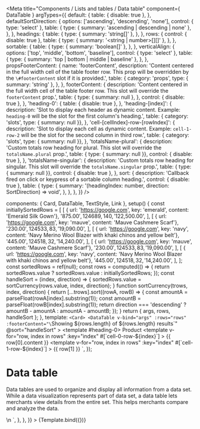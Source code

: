 
<Meta
  title="Components / Lists and tables  / Data table"
  component={ DataTable }
  argTypes={{
    default: {
      table: { disable: true },
    },
    defaultSortDirection: {
      options: ['ascending', 'descending', 'none'],
      control: { type: 'select' },
      table: {
        type: { summary: 'ascending | descending | none' },
      },
    },
    headings: {
      table: {
        type: { summary: 'string[]' },
      },
    },
    rows: {
      control: { disable: true },
      table: {
        type: { summary: '<string | number>[][]' },
      },
    },
    sortable: {
      table: {
        type: { summary: 'boolean[]' },
      },
    },
    verticalAlign: {
      options: ['top', 'middle', 'bottom', 'baseline'],
      control: { type: 'select' },
      table: {
        type: { summary: 'top | bottom | middle | baseline' },
      },
    },
    propsFooterContent: {
      name: 'footerContent',
      description: 'Content centered in the full width cell of the table footer row. This prop will be overridden by the `\#footerContent` slot if it is provided.',
      table: {
        category: 'props',
        type: { summary: 'string' },
      },
    },
    footerContent: {
      description: 'Content centered in the full width cell of the table footer row. This slot will override the `footerContent` prop.',
      table: {
        type: { summary: null },
      },
      control: { disable: true },
    },
    'heading-0': {
      table: { disable: true },
    },
    'heading-[index]': {
      description: 'Slot to display each header as dynamic content. Example: `heading-0` will be the slot for the first column\'s heading.',
      table: { category: 'slots', type: { summary: null }},
    },
    'cell-[cellIndex]-row-[rowIndex]': {
      description: 'Slot to display each cell as dynamic content. Example: `cell-1-row-2` will be the slot for the second column in third row.',
      table: { category: 'slots', type: { summary: null }},
    },
    'totalsName-plural': {
      description: 'Custom totals row heading for plural. This slot will override the `totalsName.plural` prop.',
      table: { type: { summary: null }},
      control: { disable: true },
    },
    'totalsName-singular': {
      description: 'Custom totals row heading for singular. This slot will override the `totalsName.singular` prop.',
      table: { type: { summary: null }},
      control: { disable: true },
    },
    sort: {
      description: 'Callback fired on click or keypress of a sortable column heading.',
      control: { disable: true },
      table: {
        type: {
          summary: '(headingIndex: number, direction: SortDirection) => void',
        },
      },
    },
  }}
/>

  components: { Card, DataTable, TextStyle, Link },
  setup() {
    const initiallySortedRows = [
      [
        { url: 'https://google.com', key: 'emerald', content: 'Emerald Silk Gown'},
        '$875.00', 124689, 140, '$122,500.00',
      ],
      [
        { url: 'https://google.com', key: 'mauve', content: 'Mauve Cashmere Scarf'},
        '$230.00', 124533, 83, '$19,090.00',
      ],
      [
        { url: 'https://google.com', key: 'navy', content: 'Navy Merino Wool Blazer with khaki chinos and yellow belt'},
        '$445.00', 124518, 32, '$14,240.00',
      ],
      [
        { url: 'https://google.com', key: 'mauve', content: 'Mauve Cashmere Scarf'},
        '$230.00', 124533, 83, '$19,090.00',
      ],
      [
        { url: 'https://google.com', key: 'navy', content: 'Navy Merino Wool Blazer with khaki chinos and yellow belt'},
        '$445.00', 124518, 32, '$14,240.00',
      ],
    ];
    const sortedRows = ref(null);
    const rows = computed(() => {
      return sortedRows.value ? sortedRows.value : initiallySortedRows;
    });
    const handleSort = (index, direction) => {
      sortedRows.value = sortCurrency(rows.value, index, direction);
    }
    function sortCurrency(trows, index, direction) {
      return [...trows].sort((rowA, rowB) => {
        const amountA = parseFloat(rowA[index].substring(1));
        const amountB = parseFloat(rowB[index].substring(1));
        return direction === 'descending' ? amountB - amountA : amountA - amountB;
      });
    }
    return { args, rows, handleSort };
  },
  template: `<Card>
    <DataTable
      v-bind="args"
      :rows="rows"
      :footerContent="\`Showing \${rows.length} of \${rows.length} results\`"
      @sort="handleSort"
    >
      <template #heading-0>
        <TextStyle variation="strong">Product</TextStyle>
      </template>
      <template
        v-for="row, index in rows"
        :key="index"
        #[\`cell-0-row-\${index}\`]
      >
        <Link remove-underline :url="row[0].url">{{ row[0].content }}</Link>
      </template>
      <template
        v-for="row, index in rows"
        :key="index"
        #[\`cell-1-row-\${index}\`]
      >
        <TextStyle variation="positive">{{ row[1] }}</TextStyle>
      </template>
    </DataTable>
  </Card>`,
});

# Data table

Data tables are used to organize and display all information from a data set. While a data visualization represents part of data set, a data table lets merchants view details from the entire set. This helps merchants compare and analyze the data.

<Canvas>
  <Story
    name="Data table"
    height="300px"
    inline={false}
    args={{
      totalsName: { singular: 'Total net sales', plural: 'Total net sales' },
      columnContentTypes: [
        'text',
        'numeric',
        'numeric',
        'numeric',
        'numeric',
      ],
      headings: [
        'Product',
        'Price',
        'SKU Number',
        'Net quantity',
        'Net sales',
      ],
      totals: ['', '', '', 255, '$155,830.00'],
      sortable: [false, true, false, false, true],
      initialSortColumnIndex: 4,
      defaultSortDirection: 'descending',
      truncate: true,
      stickyHeader: true,
      hasFixedFirstColumn: true,
    }}
    parameters={{
      docs: {
        source: {
          state: 'close',
          code: dedent`
          <Card>
            <DataTable
              :totalsName="{singular: 'Total net sales', plural: 'Total net sales'}"
              :columnContentTypes="columnContentTypes"
              :headings="tableHeadings"
              :rows="rows"
              :totals="['', '', '', 255, '$155,830.00']"
              :sortable="[false, true, false, false, true]"
              :initialSortColumnIndex="4"
              defaultSortDirection="descending"
              :footerContent="\`Showing \${rows.length} of \${rows.length} results\`"
              :truncate="false"
              showTotalsInFooter
              stickyHeader
              hasFixedFirstColumn
              @sort="handleSort"
            >
              <template #heading-0>
                <TextStyle variation="strong">Product</TextStyle>
              </template>
              <template
                v-for="row, index in rows"
                :key="index"
                #[\`cell-0-row-\${index}\`]
              >
                <Link remove-underline :url="row[0].url">{{ row[0].content }}</Link>
              </template>
              <template
                v-for="row, index in rows"
                :key="index"
                #[\`cell-1-row-\${index}\`]
              >
                <TextStyle variation="positive">{{ row[1] }}</TextStyle>
              </template>
            </DataTable>
          </Card>\n
          <script setup>
            const tableHeadings = [
              'Product',
              'Price',
              'SKU Number',
              'Net quantity',
              'Net sales',
            ];\n
            const columnContentTypes = [
              'text',
              'numeric',
              'numeric',
              'numeric',
              'numeric',
            ];\n
            const initiallySortedRows = [
              [
                { url: 'https://google.com', key: 'emerald', content: 'Emerald Silk Gown'},
                '$875.00', 124689, 140, '$122,500.00',
              ],
              [
                { url: 'https://google.com', key: 'mauve', content: 'Mauve Cashmere Scarf'},
                '$230.00', 124533, 83, '$19,090.00',
              ],
              [
                { url: 'https://google.com', key: 'navy', content: 'Navy Merino Wool Blazer with khaki chinos and yellow belt'},
                '$445.00', 124518, 32, '$14,240.00',
              ],
            ];\n
            const sortedRows = ref(null);
            const rows = computed(() => {
              return sortedRows.value ? sortedRows.value : initiallySortedRows;
            });\n
            const handleSort = (index, direction) => {
              sortedRows.value = sortCurrency(rows.value, index, direction);
            }\n
            function sortCurrency(trows, index, direction) {
              return [...trows].sort((rowA, rowB) => {
                const amountA = parseFloat(rowA[index].substring(1));
                const amountB = parseFloat(rowB[index].substring(1));
                return direction === 'descending' ? amountB - amountA : amountA - amountB;
              });
            }
          </script>
          `,
        },
      },
    }}
  >
    {Template.bind({})}
  </Story>
</Canvas>

<ArgsTable story="Data table" />
